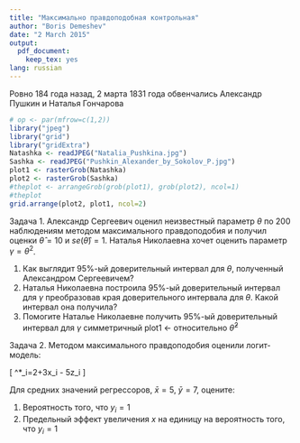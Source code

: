```yaml
---
title: "Максимально правдоподобная контрольная"
author: "Boris Demeshev"
date: "2 March 2015"
output:
  pdf_document:
    keep_tex: yes
lang: russian
---
```


Ровно 184 года назад, 2 марта 1831 года обвенчались Александр Пушкин и Наталья Гончарова


```r
# op <- par(mfrow=c(1,2)) 
library("jpeg")
library("grid")
library("gridExtra")
Natashka <- readJPEG("Natalia_Pushkina.jpg")
Sashka <- readJPEG("Pushkin_Alexander_by_Sokolov_P.jpg")
plot1 <- rasterGrob(Natashka)
plot2 <- rasterGrob(Sashka)
#theplot <- arrangeGrob(grob(plot1), grob(plot2), ncol=1)
#theplot
grid.arrange(plot2, plot1, ncol=2)
```

Задача 1. Александр Сергеевич оценил неизвестный параметр $\theta$ по 200 наблюдениям методом максимального правдоподобия и получил оценки $\hat{\theta}=10$ и $se(\hat{\theta})=1$. Наталья Николаевна хочет оценить параметр $\gamma=\theta^2$.

1. Как выглядит 95\%-ый доверительный интервал для $\theta$, полученный Александром Сергеевичем?
2. Наталья Николаевна построила 95\%-ый доверительный интервал для $\gamma$ преобразовав края доверительного интервала для $\theta$. Какой интервал она получила?
3. Помогите Наталье Николаевне получить  95\%-ый доверительный интервал для  $\gamma$ симметричный plot1 <- относительно $\hat{\theta}^2$

Задача 2. Методом максимального правдоподобия оценили логит-модель:

\[
\hat{y}^*_i=2+3x_i - 5z_i
\]

Для средних значений регрессоров, $\bar{x}=5$, $\bar{y}=7$, оцените:

1. Вероятность того, что $y_i=1$
2. Предельный эффект увеличения $x$ на единицу на вероятность того, что $y_i=1$


